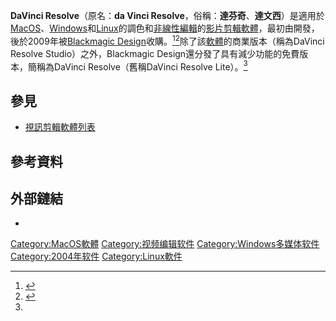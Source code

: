 {{Infobox software
| title = DaVinci Resolve
| name = DaVinci Resolve
| logo = File:DaVinci Resolve 17 logo.svg
| logo_size = 100px
| screenshot = 
| caption = 
| developer = [[Blackmagic_Design|Blackmagic Design]]（2009–現今）<br>{{le|da Vinci Systems}}（2004–2009）
| released = {{release date and age|2004}}
| discontinued = no
| latest release version = 17.4.6
| latest release date = {{release date and age|2022|03|29}}
| operating system = [[macOS|macOS]]、[[Microsoft_Windows|Windows]]、[[Linux|Linux]]
| language = [[英文|英文]]、[[西班牙文|西班牙文]]、[[日文|日文]]、[[中文|中文]]、[[法文|法文]]、[[葡萄牙文|葡萄牙文]]、[[俄文|俄文]]、[[韓文|韓文]]、[[泰文|泰文]]、[[越南文|越南文]]
| language count = 10
| genre = [[影片剪輯軟體|影片剪輯]]、色彩校正軟體
| license = [[专有软件|专有]][[商业软件|商业软件]]和[[免費軟體|免費軟體]]
| website = {{URL|https://www.blackmagicdesign.com/products/davinciresolve}}
}}
'''DaVinci Resolve'''（原名：'''da Vinci Resolve'''，俗稱：'''達芬奇'''、'''達文西'''）是適用於[[MacOS|MacOS]]、[[Windows|Windows]]和[[Linux|Linux]]的調色和[[非線性剪輯|非線性編輯]]的[[視訊剪輯軟體列表|影片剪輯軟體]]，最初由{{le|da Vinci Systems}}開發，後於2009年被[[Blackmagic_Design|Blackmagic Design]]收購。<ref name=":0">{{Cite web|title=DaVinci Resolve 15 is a free, Hollywood-grade video editor|url=https://www.engadget.com/2018-08-22-davinci-resolve-15-free-hollywood-video-editor-review.html|accessdate=2021-02-16|work=Engadget|language=en-US|archive-date=2020-11-09|archive-url=https://web.archive.org/web/20201109040145/https://www.engadget.com/2018-08-22-davinci-resolve-15-free-hollywood-video-editor-review.html|dead-url=no}}</ref><ref>{{Cite web|title=Blackmagic DaVinci Resolve 15 - The American Society of Cinematographers|url=https://ascmag.com/articles/blackmagic-davinci-resolve-15|accessdate=2021-02-16|work=ascmag.com|archive-date=2021-01-16|archive-url=https://web.archive.org/web/20210116023511/https://ascmag.com/articles/blackmagic-davinci-resolve-15|dead-url=no}}</ref>除了該[[軟體|軟體]]的商業版本（稱為DaVinci Resolve Studio）之外，Blackmagic Design還分發了具有減少功能的免費版本，簡稱為DaVinci Resolve（舊稱DaVinci Resolve Lite）。<ref name=":0" />

== 參見 ==
* [[視訊剪輯軟體列表|視訊剪輯軟體列表]]

== 參考資料 ==
{{reflist}}
== 外部鏈結 ==

* {{Official website|https://www.blackmagicdesign.com/products/davinciresolve}}
{{視訊編輯程式}}

[[Category:MacOS軟體|Category:MacOS軟體]]
[[Category:视频编辑软件|Category:视频编辑软件]]
[[Category:Windows多媒体软件|Category:Windows多媒体软件]]
[[Category:2004年软件|Category:2004年软件]]
[[Category:Linux軟件|Category:Linux軟件]]